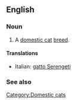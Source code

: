 ==English==

===Noun===
{{en-noun|sg=[[Serengeti]] [[cat]]}}

# A [[domestic cat]] [[breed]].

====Translations====
{{top}}
*Italian: [[gatto Serengeti]]
{{mid}}

{{bottom}}

===See also===
{{Wikipedia|Serengeti cat}}
{{commonscat|Serengeti cats}}

[[Category:Domestic cats]]
